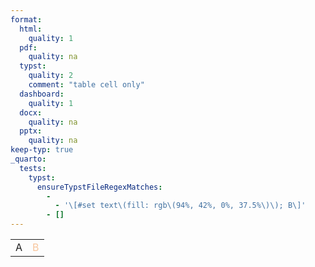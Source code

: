 ```yaml
---
format:
  html:
    quality: 1
  pdf:
    quality: na
  typst:
    quality: 2
    comment: "table cell only"
  dashboard:
    quality: 1
  docx:
    quality: na
  pptx:
    quality: na
keep-typ: true
_quarto:
  tests:
    typst:
      ensureTypstFileRegexMatches:
        -
          - '\[#set text\(fill: rgb\(94%, 42%, 0%, 37.5%\)\); B\]'
        - []
---
```


```{=html}
<table>
    <tr><td>A</td><td style="color: rgb(94%, 42%, 0%, 75%); opacity: 0.5">B</td></tr>
</table>
```

